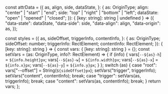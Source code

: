 
const attrData = ({
  as,
  align,
  side,
  dataState,
}: {
  as: OriginType;
  align: "center" | "start" | "end";
  side: "top" | "right" | "bottom" | "left";
  dataState: "open" | "opened" | "closed";
}): { [key: string]: string | undefined } => ({
  "data-state": dataState,
  "data-side": side,
  "data-align": align,
  "data-origin": as,
});

const styles = ({
  as,
  sideOffset,
  triggerInfo,
  contentInfo,
}: {
  as: OriginType;
  sideOffset: number;
  triggerInfo: RectElement;
  contentInfo: RectElement;
}): { [key: string]: string } => {
  const vars: { [key: string]: string } = {};
  const setVars = (as: OriginType, info?: RectElement) => {
    if (info) {
      vars[`--${as}-h`] = `${info.height}px`;
      vars[`--${as}-w`] = `${info.width}px`;
      vars[`--${as}-x`] = `${info.x}px`;
      vars[`--${as}-y`] = `${info.y}px`;
    }
  };
  switch (as) {
    case "root":
      vars["--offset"] = String(`${sideOffset}px`);
      setVars("trigger", triggerInfo);
      setVars("content", contentInfo);
      break;
    case "trigger":
      setVars(as, triggerInfo);
      break;
    case "content":
      setVars(as, contentInfo);
      break;
  }
  return vars;
};
